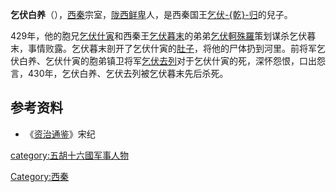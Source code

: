 '''乞伏白养'''（{{bd|？||430年|catIdx=Q}}），[[西秦|西秦]]宗室，[[陇西鲜卑|陇西鲜卑]]人，是西秦国王[[乞伏乾归|乞伏-{乾}-归]]的兒子。

429年，他的胞兄[[乞伏什寅|乞伏什寅]]和西秦王[[乞伏暮末|乞伏暮末]]的弟弟[[乞伏軻殊羅|乞伏軻殊羅]]策划谋杀乞伏暮末，事情败露。乞伏暮末剖开了乞伏什寅的[[肚子|肚子]]，将他的尸体扔到河里。前将军乞伏白养、乞伏什寅的胞弟镇卫将军[[乞伏去列|乞伏去列]]对于乞伏什寅的死，深怀怨恨，口出怨言，430年，乞伏白养、乞伏去列被乞伏暮末先后杀死。

==参考资料==
*《[[资治通鉴|资治通鉴]]》宋纪
{{DEFAULTSORT:Q}}
[[Category:西秦|Category:西秦]]
[[category:五胡十六國军事人物|category:五胡十六國军事人物]]